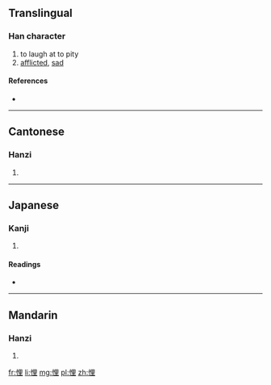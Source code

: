 ==Translingual==

===Han character===
{{Han char|rn=61|rad=心|as=07|sn=10|four=9601<sub>4</sub>|canj=心田土 (PWG)}}

# to laugh at to pity
# [[afflicted]], [[sad]]

====References====
* {{Han ref|kx=0388.030|dkj=10678|dj=0720.190|hdz=42304.010|uh=609D|ud=24733|bh=D1A7|bd=53671}}

----

==Cantonese==

===Hanzi===
{{yue-hanzi|jyut=|y=fui1}}

# {{defn|lang=yue|sort=心07}}

----

==Japanese==

===Kanji===
{{ja-kanji|grade=|rs=心07}}

# {{defn|lang=ja|sort=心07}}

====Readings====
* {{ja-readings|on=[[かい]] (kai), [[り]] (ri)|kun=[[たわむれる]] (tawamureru)}}

----

==Mandarin==

===Hanzi===
{{cmn-hanzi|pin=[[kuī]] ([[kui1]]),[[huī]] ([[hui1]]) |wg=}}

# {{defn|lang=cmn|sort=心07}}

[[fr:悝]]
[[li:悝]]
[[mg:悝]]
[[pl:悝]]
[[zh:悝]]